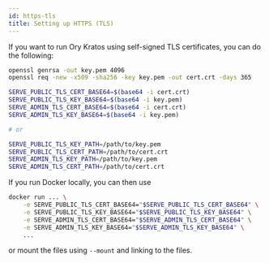 ```yaml
---
id: https-tls
title: Setting up HTTPS (TLS)
---
```


If you want to run Ory Kratos using self-signed TLS certificates, you can do the following:

```sh
openssl genrsa -out key.pem 4096
openssl req -new -x509 -sha256 -key key.pem -out cert.crt -days 365

SERVE_PUBLIC_TLS_CERT_BASE64=$(base64 -i cert.crt)
SERVE_PUBLIC_TLS_KEY_BASE64=$(base64 -i key.pem)
SERVE_ADMIN_TLS_CERT_BASE64=$(base64 -i cert.crt)
SERVE_ADMIN_TLS_KEY_BASE64=$(base64 -i key.pem)

# or

SERVE_PUBLIC_TLS_KEY_PATH=/path/to/key.pem
SERVE_PUBLIC_TLS_CERT_PATH=/path/to/cert.crt
SERVE_ADMIN_TLS_KEY_PATH=/path/to/key.pem
SERVE_ADMIN_TLS_CERT_PATH=/path/to/cert.crt
```

If you run Docker locally, you can then use

```sh
docker run ... \
    -e SERVE_PUBLIC_TLS_CERT_BASE64="$SERVE_PUBLIC_TLS_CERT_BASE64" \
    -e SERVE_PUBLIC_TLS_KEY_BASE64="$SERVE_PUBLIC_TLS_KEY_BASE64" \
    -e SERVE_ADMIN_TLS_CERT_BASE64="$SERVE_ADMIN_TLS_CERT_BASE64" \
    -e SERVE_ADMIN_TLS_KEY_BASE64="$SERVE_ADMIN_TLS_KEY_BASE64" \
    ...
```

or mount the files using `--mount` and linking to the files.
